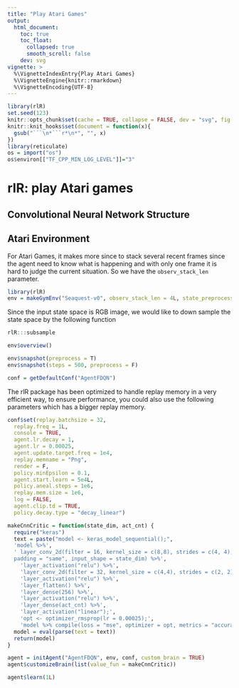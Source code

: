 ```yaml
---
title: "Play Atari Games"
output:
  html_document:
    toc: true
    toc_float:
      collapsed: true
      smooth_scroll: false
    dev: svg
vignette: >
  %\VignetteIndexEntry{Play Atari Games}
  %\VignetteEngine{knitr::rmarkdown}
  %\VignetteEncoding{UTF-8}
---
```


```r
library(rlR)
set.seed(123)
knitr::opts_chunk$set(cache = TRUE, collapse = FALSE, dev = "svg", fig.height = 3.5)
knitr::knit_hooks$set(document = function(x){
  gsub("```\n*```r*\n*", "", x)
})
library(reticulate)
os = import("os")
os$environ[["TF_CPP_MIN_LOG_LEVEL"]]="3"
```

# rlR: play Atari games

## Convolutional Neural Network Structure

## Atari Environment
For Atari Games, it makes more since to stack several recent frames since the agent need to know what is happening and with only one frame it is hard to judge the current situation. So we have the `observ_stack_len` parameter. 

```r
library(rlR)
env = makeGymEnv("Seaquest-v0", observ_stack_len = 4L, state_preprocess = list(fun = rlR:::subsample))
```
Since the input state space is RGB image, we would like to down sample the state space by the following function
```r
rlR:::subsample
```

```r
env$overview()
```

```r
env$snapshot(preprocess = T)
env$snapshot(steps = 500, preprocess = F)
```

```r
conf = getDefaultConf("AgentFDQN")
```

The rlR package has been optimized to handle replay memory in a very efficient way, to ensure performance,
you could also use the following parameters which has a bigger replay memory.

```r
conf$set(replay.batchsize = 32, 
  replay.freq = 1L, 
  console = TRUE, 
  agent.lr.decay = 1, 
  agent.lr = 0.00025, 
  agent.update.target.freq = 1e4,
  replay.memname = "Png", 
  render = F, 
  policy.minEpsilon = 0.1, 
  agent.start.learn = 5e4L, 
  policy.aneal.steps = 1e6,
  replay.mem.size = 1e6, 
  log = FALSE, 
  agent.clip.td = TRUE, 
  policy.decay.type = "decay_linear")
```


```r
makeCnnCritic = function(state_dim, act_cnt) {
  require("keras")
  text = paste("model <- keras_model_sequential();",
  'model %>%',
  ' layer_conv_2d(filter = 16, kernel_size = c(8,8), strides = c(4, 4), 
  padding = "same", input_shape = state_dim) %>%',
    'layer_activation("relu") %>%',
    'layer_conv_2d(filter = 32, kernel_size = c(4,4), strides = c(2, 2)) %>%',
    'layer_activation("relu") %>%',
    'layer_flatten() %>%',
    'layer_dense(256) %>%',
    'layer_activation("relu") %>%',
    'layer_dense(act_cnt) %>%',
    'layer_activation("linear");',
    'opt <- optimizer_rmsprop(lr = 0.00025);',
    'model %>% compile(loss = "mse", optimizer = opt, metrics = "accuracy")')
  model = eval(parse(text = text))
  return(model)
}
```

```r
agent = initAgent("AgentFDQN", env, conf, custom_brain = TRUE)
agent$customizeBrain(list(value_fun = makeCnnCritic))
```

```r
agent$learn(1L)
```
